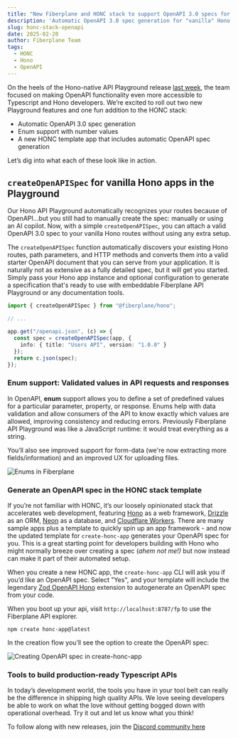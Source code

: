 ---
title: "New Fiberplane and HONC stack to support OpenAPI 3.0 specs for Typescript Developers"
description: 'Automatic OpenAPI 3.0 spec generation for "vanilla" Hono apps, enum support with number values, and a new HONC template app that includes automatic OpenAPI spec generation.'
slug: honc-stack-openapi
date: 2025-02-20
author: Fiberplane Team
tags:
  - HONC
  - Hono
  - OpenAPI
---

On the heels of the Hono-native API Playground release [last week](https://fiberplane.com/blog/hono-native-playground/), the team focused on making OpenAPI functionality even more accessible to Typescript and Hono developers. We’re excited to roll out two new Playground features and one fun addition to the HONC stack:

- Automatic OpenAPI 3.0 spec generation
- Enum support with number values
- A new HONC template app that includes automatic OpenAPI spec generation

Let’s dig into what each of these look like in action.

## `createOpenAPISpec` for vanilla Hono apps in the Playground

Our Hono API Playground automatically recognizes your routes because of OpenAPI…but you still had to manually create the spec: manually or using an AI copilot. Now, with a simple `createOpenAPISpec`, you can attach a valid OpenAPI 3.0 spec to your vanilla Hono routes without using any extra setup.

The `createOpenAPISpec` function automatically discovers your existing Hono routes, path parameters, and HTTP methods and converts them into a valid starter OpenAPI document that you can serve from your application. It is naturally not as extensive as a fully detailed spec, but it will get you started. Simply pass your Hono app instance and optional configuration to generate a specification that's ready to use with embeddable Fiberplane API Playground or any documentation tools.

```typescript
import { createOpenAPISpec } from "@fiberplane/hono";

// ...

app.get("/openapi.json", (c) => {
  const spec = createOpenAPISpec(app, {
    info: { title: "Users API", version: "1.0.0" }
  });
  return c.json(spec);
});
```

### **Enum support: Validated values in API requests and responses**

In OpenAPI, **enum** support allows you to define a set of predefined values for a particular parameter, property, or response. Enums help with data validation and allow consumers of the API to know exactly which values are allowed, improving consistency and reducing errors. Previously Fiberplane API Playground was like a JavaScript runtime: it would treat everything as a string.

You’ll also see improved support for form-data (we're now extracting more fields/information) and an improved UX for uploading files.

![Enums in Fiberplane](@/assets/blog/2025-02-20-honc-stack-openapi-enums.png)

### **Generate an OpenAPI spec in the HONC stack template**

If you’re not familiar with HONC, it’s our loosely opinionated stack that accelerates web development, featuring [Hono](https://hono.dev/) as a web framework, [Drizzle](https://orm.drizzle.team/) as an ORM, [Neon](https://neon.tech/) as a database, and [Cloudflare Workers](https://workers.cloudflare.com/). There are many sample apps plus a template to quickly spin up an app framework - and now the updated template for `create-honc-app` generates your OpenAPI spec for you. This is a great starting point for developers building with Hono who might normally breeze over creating a spec (_ahem not me!)_ but now instead can make it part of their automated setup.

When you create a new HONC app, the `create-honc-app` CLI will ask you if you’d like an OpenAPI spec. Select "Yes", and your template will include the legendary [Zod OpenAPI Hono](https://hono.dev/examples/zod-openapi) extension to autogenerate an OpenAPI spec from your code.

When you boot up your api, visit `http://localhost:8787/fp` to use the Fiberplane API explorer.

```shell
npm create honc-app@latest
```

In the creation flow you’ll see the option to create the OpenAPI spec:

![Creating OpenAPI spec in create-honc-app](@/assets/blog/2025-02-20-honc-stack-openapi.png)

### **Tools to build production-ready Typescript APIs**

In today’s development world, the tools you have in your tool belt can really be the difference in shipping high quality APIs. We love seeing developers be able to work on what the love without getting bogged down with operational overhead. Try it out and let us know what you think!

To follow along with new releases, join the [Discord community here](https://discord.com/invite/cqdY6SpfVR)
